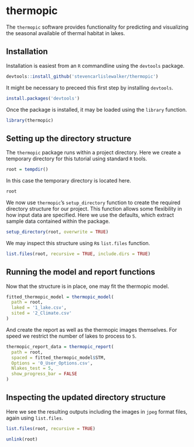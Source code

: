 # thermopic

The `thermopic` software provides functionality for predicting and visualizing the seasonal available of thermal habitat in lakes.

## Installation

Installation is easiest from an `R` commandline using the `devtools` package.
```{r, eval=FALSE}
devtools::install_github('stevencarlislewalker/thermopic')
```

It might be necessary to preceed this first step by installing `devtools`.
```{r, eval=FALSE}
install.packages('devtools')
```

Once the package is installed, it may be loaded using the `library` function.
```{r}
library(thermopic)
```

## Setting up the directory structure

The `thermopic` package runs within a project directory. Here we create a temporary directory for this tutorial using standard `R` tools.
```{r}
root = tempdir()
```

In this case the temporary directory is located here.
```{r, echo=FALSE}
root
```

We now use `thermopic`'s `setup_directory` function to create the required directory structure for our project.  This function allows some flexibility in how input data are specified.  Here we use the defaults, which extract sample data contained within the package.
```{r}
setup_directory(root, overwrite = TRUE)
```

We may inspect this structure using `R`s `list.files` function.
```{r}
list.files(root, recursive = TRUE, include.dirs = TRUE)
```

## Running the model and report functions

Now that the structure is in place, one may fit the thermopic model.
```{r}
fitted_thermopic_model = thermopic_model(
  path = root,
  laked = '1_lake.csv',
  sited = '2_Climate.csv'
)
```

And create the report as well as the thermopic images themselves.  For speed we restrict the number of lakes to process to `5`.
```{r}
thermopic_report_data = thermopic_report(
  path = root,
  spaced = fitted_thermopic_model$STM,
  Options = '0_User_Options.csv',
  Nlakes_test = 5,
  show_progress_bar = FALSE
)
```

## Inspecting the updated directory structure

Here we see the resulting outputs including the images in `jpeg` format files, again using `list.files`.
```{r, echo=FALSE}
list.files(root, recursive = TRUE)
```

```{r, echo=FALSE}
unlink(root)
```
